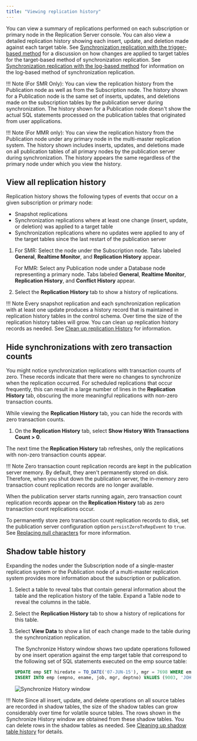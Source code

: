 ```yaml
---
title: "Viewing replication history"
---
```


<div id="view_replication_history" class="registered_link"></div>

You can view a summary of replications performed on each subscription or primary node in the Replication Server console. You can also view a detailed replication history showing each insert, update, and deletion made against each target table. See [Synchronization replication with the trigger-based method](../02_overview/02_replication_concepts_and_definitions/09_sync_replication_trigger_based/#sync_replication_trigger_based) for a discussion on how changes are applied to target tables for the target-based method of synchronization replication. See [Synchronization replication with the log-based method](../02_overview/02_replication_concepts_and_definitions/10_sync_replication_log_based/#sync_replication_log_based) for information on the log-based method of synchronization replication.

!!! Note
    (For SMR Only): You can view the replication history from the Publication node as well as from the Subscription node. The history shown for a Publication node is the same set of inserts, updates, and deletions made on the subscription tables by the publication server during synchronization. The history shown for a Publication node doesn't show the actual SQL statements processed on the publication tables that originated from user applications.

!!! Note
    (For MMR only): You can view the replication history from the Publication node under any primary node in the multi-master replication system. The history shown includes inserts, updates, and deletions made on all publication tables of all primary nodes by the publication server during synchronization. The history appears the same regardless of the primary node under which you view the history.

## View all replication history

Replication history shows the following types of events that occur on a given subscription or primary node:

-   Snapshot replications
-   Synchronization replications where at least one change (insert, update, or deletion) was applied to a target table
-   Synchronization replications where no updates were applied to any of the target tables since the last restart of the publication server

1.  For SMR: Select the node under the Subscription node. Tabs labeled **General**, **Realtime Monitor**, and **Replication History** appear.

    For MMR: Select any Publication node under a Database node representing a primary node. Tabs labeled **General**, **Realtime Monitor**, **Replication History**, and **Conflict History** appear.

1.  Select the **Replication History** tab to show a history of replications.

!!! Note
    Every snapshot replication and each synchronization replication with at least one update produces a history record that is maintained in replication history tables in the control schema. Over time the size of the replication history tables will grow. You can clean up replication history records as needed. See  [Clean up replication History](05_managing_history/#clean_up_replication_history) for information.

## Hide synchronizations with zero transaction counts

You might notice synchronization replications with transaction counts of zero. These records indicate that there were no changes to synchronize when the replication occurred. For scheduled replications that occur frequently, this can result in a large number of lines in the **Replication History** tab, obscuring the more meaningful replications with non-zero transaction counts.

While viewing the **Replication History** tab, you can hide the records with zero transaction counts.

1.  On the **Replication History** tab, select **Show History With Transactions Count > 0**.

The next time the **Replication History** tab refreshes, only the replications with non-zero transaction counts appear.

!!! Note
    Zero transaction count replication records are kept in the publication server memory. By default, they aren't permanently stored on disk. Therefore, when you shut down the publication server, the in-memory zero transaction count replication records are no longer available.

When the publication server starts running again, zero transaction count replication records appear on the **Replication History** tab as zero transaction count replications occur.

To permanently store zero transaction count replication records to disk, set the publication server configuration option `persistZeroTxRepEvent` to `true`. See [Replacing null characters](../10_appendix/03_miscellaneous_xdb_processing_topics/01_publications_and_subscriptions_server_conf_options/02_replacing_null_characters/#replacing_null_characters) for more information.

<div id="shadow_table_history" class="registered_link"></div>

## Shadow table history

Expanding the nodes under the Subscription node of a single-master replication system or the Publication node of a multi-master replication system provides more information about the subscription or publication.

1.  Select a table to reveal tabs that contain general information about the table and the replication history of the table. Expand a Table node to reveal the columns in the table.

1.  Select the **Replication History** tab to show a history of replications for this table.

1.  Select **View Data** to show a list of each change made to the table during the synchronization replication. 

    The Synchronize History window shows two update operations followed by one insert operation against the emp target table that correspond to the following set of SQL statements executed on the emp source table:

    ```sql
    UPDATE emp SET hiredate = TO_DATE('07-JUN-15'), mgr = 7698 WHERE empno IN (9001, 9002);
    INSERT INTO emp (empno, ename, job, mgr, deptno) VALUES (9003, 'JOHNSON', 'SALESMAN', 7698, 30);
    ```

    ![Synchronize History window](../images/image222.png)

!!! Note
    Since all insert, update, and delete operations on all source tables are recorded in shadow tables, the size of the shadow tables can grow considerably over time for volatile source tables. The rows shown in the Synchronize History window are obtained from these shadow tables. You can delete rows in the shadow tables as needed. See [Cleaning up shadow table history](../08_xdb_cli/03_xdb_cli_commands/49_clean_shadow_table_history/#clean_shadow_table_history) for details.
